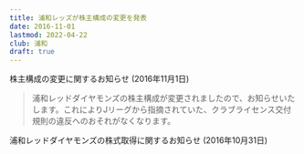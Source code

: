 ```yaml
---
title: 浦和レッズが株主構成の変更を発表
date: 2016-11-01
lastmod: 2022-04-22
club: 浦和
draft: true
---
```



<PanelLink to="https://www.urawa-reds.co.jp/clubinfo/123028">
  株主構成の変更に関するお知らせ (2016年11月1日)
</PanelLink>

> 浦和レッドダイヤモンズの株主構成が変更されましたので、お知らせいたします。これによりJリーグから指摘されていた、クラブライセンス交付規則の違反へのおそれがなくなります。

<PanelLink to="https://www.mhi.com/jp/news/1610315810.html">
  浦和レッドダイヤモンズの株式取得に関するお知らせ (2016年10月31日)
</PanelLink>
